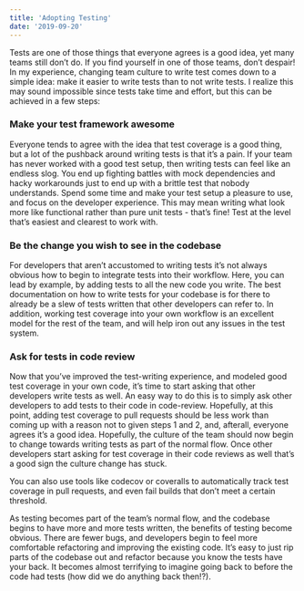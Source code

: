 ```yaml
---
title: 'Adopting Testing'
date: '2019-09-20'
---
```


Tests are one of those things that everyone agrees is a good idea, yet many teams still don’t do. If you find yourself in one of those teams, don’t despair! In my experience, changing team culture to write test comes down to a simple idea: make it easier to write tests than to not write tests. I realize this may sound impossible since tests take time and effort, but this can be achieved in a few steps:

### Make your test framework awesome

Everyone tends to agree with the idea that test coverage is a good thing, but a lot of the pushback around writing tests is that it’s a pain. If your team has never worked with a good test setup, then writing tests can feel like an endless slog. You end up fighting battles with mock dependencies and hacky workarounds just to end up with a brittle test that nobody understands. Spend some time and make your test setup a pleasure to use, and focus on the developer experience. This may mean writing what look more like functional rather than pure unit tests - that’s fine! Test at the level that’s easiest and clearest to work with.

### Be the change you wish to see in the codebase

For developers that aren’t accustomed to writing tests it’s not always obvious how to begin to integrate tests into their workflow. Here, you can lead by example, by adding tests to all the new code you write. The best documentation on how to write tests for your codebase is for there to already be a slew of tests written that other developers can refer to. In addition, working test coverage into your own workflow is an excellent model for the rest of the team, and will help iron out any issues in the test system.

### Ask for tests in code review

Now that you’ve improved the test-writing experience, and modeled good test coverage in your own code, it’s time to start asking that other developers write tests as well. An easy way to do this is to simply ask other developers to add tests to their code in code-review. Hopefully, at this point, adding test coverage to pull requests should be less work than coming up with a reason not to given steps 1 and 2, and, afterall, everyone agrees it’s a good idea. Hopefully, the culture of the team should now begin to change towards writing tests as part of the normal flow. Once other developers start asking for test coverage in their code reviews as well that’s a good sign the culture change has stuck.

You can also use tools like codecov or coveralls to automatically track test coverage in pull requests, and even fail builds that don’t meet a certain threshold.

As testing becomes part of the team’s normal flow, and the codebase begins to have more and more tests written, the benefits of testing become obvious. There are fewer bugs, and developers begin to feel more comfortable refactoring and improving the existing code. It’s easy to just rip parts of the codebase out and refactor because you know the tests have your back. It becomes almost terrifying to imagine going back to before the code had tests (how did we do anything back then!?).

